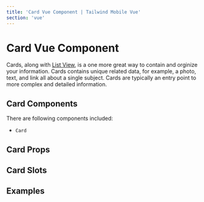 ```yaml
---
title: 'Card Vue Component | Tailwind Mobile Vue'
section: 'vue'
---
```



# Card Vue Component

Cards, along with [List View](/vue/list), is a one more great way to contain and orginize your information. Cards contains unique related data, for example, a photo, text, and link all about a single subject. Cards are typically an entry point to more complex and detailed information.

## Card Components

There are following components included:

- `Card`

## Card Props

<CardProps />

## Card Slots

<CardSlots />

## Examples

<CardsExample />
